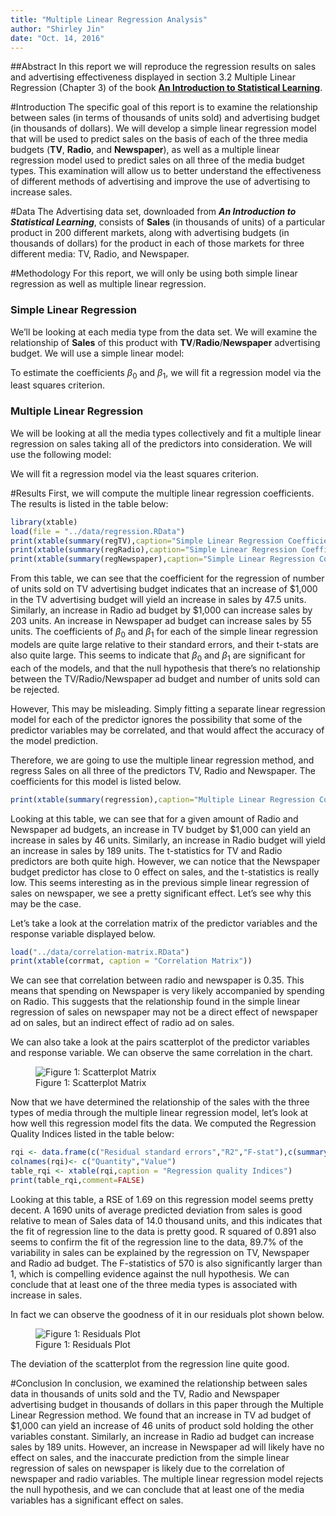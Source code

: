 ```yaml
---
title: "Multiple Linear Regression Analysis"
author: "Shirley Jin"
date: "Oct. 14, 2016"
---
```


##Abstract
In this report we will reproduce the regression results on sales and advertising effectiveness displayed in section 3.2 Multiple Linear Regression (Chapter 3) of the book [**An Introduction to Statistical Learning**](http://www-bcf.usc.edu/~gareth/ISL/).

#Introduction
The specific goal of this report is to examine the relationship between sales (in terms of thousands of units sold) and advertising budget (in thousands of dollars). We will develop a simple linear regression model that will be used to predict sales on the basis of each of the three media budgets (**TV**, **Radio**, and **Newspaper**), as well as a multiple linear regression model used to predict sales on all three of the media budget types. This examination will allow us to better understand the effectiveness of different methods of advertising and improve the use of advertising to increase sales.

#Data
The Advertising data set, downloaded from _**An Introduction to Statistical Learning**_, consists of **Sales** (in thousands of units) of a particular product in 200 different markets, along with advertising budgets (in thousands of dollars) for the product in each of those markets for three different media: TV, Radio, and Newspaper.

#Methodology
For this report, we will only be using both simple linear regression as well as multiple linear regression.

### Simple Linear Regression
We'll be looking at each media type from the data set. We will examine the relationship of **Sales** of this product with **TV**/**Radio**/**Newspaper** advertising budget. We will use a simple linear model:
\begin{center}
 Sales  = $\beta_0$ + $\beta_1$ * TV/Radio/Newspaper
\end{center}
To estimate the coefficients $\beta_0$ and $\beta_1$, we will fit a regression model via the least squares criterion.

### Multiple Linear Regression
We will be looking at all the media types collectively and fit a multiple linear regression on sales taking all of the predictors into consideration. We will use the following model:
\begin{center}
 Sales  = $\beta_0$ + $\beta_1$ * TV + $\beta_2$ * Radio + $\beta_3$ * Newspaper
\end{center}
We will fit a regression model via the least squares criterion.

#Results
First, we will compute the multiple linear regression coefficients. The results is listed in the table below:

```r
library(xtable)
load(file = "../data/regression.RData")
print(xtable(summary(regTV),caption="Simple Linear Regression Coefficients - TV"))
print(xtable(summary(regRadio),caption="Simple Linear Regression Coefficients - Radio"))
print(xtable(summary(regNewspaper),caption="Simple Linear Regression Coefficients - Newspaper"))
```

From this table, we can see that the coefficient for the regression of number of units sold on TV advertising budget indicates that an increase of $1,000 in the TV advertising budget will yield an increase in sales by 47.5 units. Similarly, an increase in Radio ad budget by $1,000 can increase sales by 203 units. An increase in Newspaper ad budget can increase sales by 55 units. The coefficients of $\beta_0$ and $\beta_1$ for each of the simple linear regression models are quite large relative to their standard errors, and their t-stats are also quite large. This seems to indicate that $\beta_0$ and $\beta_1$ are significant for each of the models, and that the null hypothesis that there's no relationship between the TV/Radio/Newspaper ad budget and number of units sold can be rejected.

However, This may be misleading. Simply fitting a separate linear regression model for each of the predictor ignores the possibility that some of the predictor variables may be correlated, and that would affect the accuracy of the model prediction.

Therefore, we are going to use the multiple linear regression method, and regress Sales on all three of the predictors TV, Radio and Newspaper. The coefficients for this model is listed below.

```r
print(xtable(summary(regression),caption="Multiple Linear Regression Coefficients"))
```

Looking at this table, we can see that for a given amount of Radio and Newspaper ad budgets, an increase in TV budget by $1,000 can yield an increase in sales by 46 units. Similarly, an increase in Radio budget will yield an increase in sales by 189 units. The t-statistics for TV and Radio predictors are both quite high. However, we can notice that the Newspaper budget predictor has close to 0 effect on sales, and the t-statistics is really low. This seems interesting as in the previous simple linear regression of sales on newspaper, we see a pretty significant effect. Let's see why this may be the case.

Let's take a look at the correlation matrix of the predictor variables and the response variable displayed below.

```r
load("../data/correlation-matrix.RData")
print(xtable(corrmat, caption = "Correlation Matrix"))
```

We can see that correlation between radio and newspaper is 0.35. This means that spending on Newspaper is very likely accompanied by spending on Radio. This suggests that the relationship found in the simple linear regression of sales on newspaper may not be a direct effect of newspaper ad on sales, but an indirect effect of radio ad on sales.

We can also take a look at the pairs scatterplot of the predictor variables and response variable. We can observe the same correlation in the chart.

![Figure 1: Scatterplot Matrix](../images/scatterplot-matrix.png)

Now that we have determined the relationship of the sales with the three types of media through the multiple linear regression model, let's look at how well this regression model fits the data. We computed the Regression Quality Indices listed in the table below:

```r
rqi <- data.frame(c("Residual standard errors","R2","F-stat"),c(summary(regression)$sigma,summary(regression)$r.squared,summary(regression)$fstatistic[1]))
colnames(rqi)<- c("Quantity","Value")
table_rqi <- xtable(rqi,caption = "Regression quality Indices")
print(table_rqi,comment=FALSE)
```

Looking at this table, a RSE of 1.69 on this regression model seems pretty decent. A 1690 units of average predicted deviation from sales is good relative to mean of Sales data of 14.0 thousand units, and this indicates that the fit of regression line to the data is pretty good. R squared of 0.891 also seems to confirm the fit of the regression line to the data, 89.7% of the variability in sales can be explained by the regression on TV, Newspaper and Radio ad budget. The F-statistics of 570 is also significantly larger than 1, which is compelling evidence against the null hypothesis. We can conclude that at least one of the three media types is associated with increase in sales.

In fact we can observe the goodness of it in our residuals plot shown below.

![Figure 1: Residuals Plot](../images/residual-plot.png)

The deviation of the scatterplot from the regression line quite good.

#Conclusion
In conclusion, we examined the relationship between sales data in thousands of units sold and the TV, Radio and Newspaper advertising budget in thousands of dollars in this paper through the Multiple Linear Regression method. We found that an increase in TV ad budget of $1,000 can yield an increase of 46 units of product sold holding the other variables constant. Similarly, an increase in Radio ad budget can increase sales by 189 units. However, an increase in Newspaper ad will likely have no effect on sales, and the inaccurate prediction from the simple linear regression of sales on newspaper is likely due to the correlation of newspaper and radio variables. The multiple linear regression model rejects the null hypothesis, and we can conclude that at least one of the media variables has a significant effect on sales.

